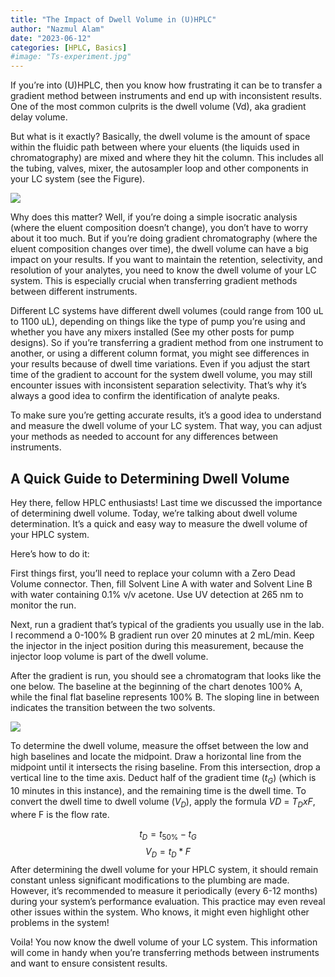 ```yaml
---
title: "The Impact of Dwell Volume in (U)HPLC"
author: "Nazmul Alam"
date: "2023-06-12"
categories: [HPLC, Basics]
#image: "Ts-experiment.jpg"
---
```


If you're into (U)HPLC, then you know how frustrating it can be to transfer a gradient method between instruments and end up with inconsistent results. One of the most common culprits is the dwell volume (Vd), aka gradient delay volume.

But what is it exactly? Basically, the dwell volume is the amount of space within the fluidic path between where your eluents (the liquids used in chromatography) are mixed and where they hit the column. This includes all the tubing, valves, mixer, the autosampler loop and other components in your LC system (see the Figure).

![](system-components.png)

Why does this matter? Well, if you're doing a simple isocratic analysis (where the eluent composition doesn't change), you don't have to worry about it too much. But if you're doing gradient chromatography (where the eluent composition changes over time), the dwell volume can have a big impact on your results. If you want to maintain the retention, selectivity, and resolution of your analytes, you need to know the dwell volume of your LC system. This is especially crucial when transferring gradient methods between different instruments.

Different LC systems have different dwell volumes (could range from 100 uL to 1100 uL), depending on things like the type of pump you're using and whether you have any mixers installed (See my other posts for pump designs). So if you're transferring a gradient method from one instrument to another, or using a different column format, you might see differences in your results because of dwell time variations. Even if you adjust the start time of the gradient to account for the system dwell volume, you may still encounter issues with inconsistent separation selectivity. That's why it's always a good idea to confirm the identification of analyte peaks.

To make sure you're getting accurate results, it's a good idea to understand and measure the dwell volume of your LC system. That way, you can adjust your methods as needed to account for any differences between instruments.

## A Quick Guide to Determining Dwell Volume

Hey there, fellow HPLC enthusiasts! Last time we discussed the importance of determining dwell volume. Today, we're talking about dwell volume determination. It's a quick and easy way to measure the dwell volume of your HPLC system.

Here's how to do it:

First things first, you'll need to replace your column with a Zero Dead Volume connector. Then, fill Solvent Line A with water and Solvent Line B with water containing 0.1% v/v acetone. Use UV detection at 265 nm to monitor the run.

Next, run a gradient that's typical of the gradients you usually use in the lab. I recommend a 0-100% B gradient run over 20 minutes at 2 mL/min. Keep the injector in the inject position during this measurement, because the injector loop volume is part of the dwell volume.

After the gradient is run, you should see a chromatogram that looks like the one below. The baseline at the beginning of the chart denotes 100% A, while the final flat baseline represents 100% B. The sloping line in between indicates the transition between the two solvents.

![](Dewell-time-how-to.png){fig-align="center"}

To determine the dwell volume, measure the offset between the low and high baselines and locate the midpoint. Draw a horizontal line from the midpoint until it intersects the rising baseline. From this intersection, drop a vertical line to the time axis. Deduct half of the gradient time ($t_G$) (which is 10 minutes in this instance), and the remaining time is the dwell time. To convert the dwell time to dwell volume ($V_D$), apply the formula $VD$ = $T_D x F$, where F is the flow rate.

$$
t_D = t_{50\%} - t_G
$$
$$
V_D = t_D * F
$$
After determining the dwell volume for your HPLC system, it should remain constant unless significant modifications to the plumbing are made. However, it's recommended to measure it periodically (every 6-12 months) during your system's performance evaluation. This practice may even reveal other issues within the system. Who knows, it might even highlight other problems in the system!

Voila! You now know the dwell volume of your LC system. This information will come in handy when you're transferring methods between instruments and want to ensure consistent results.
